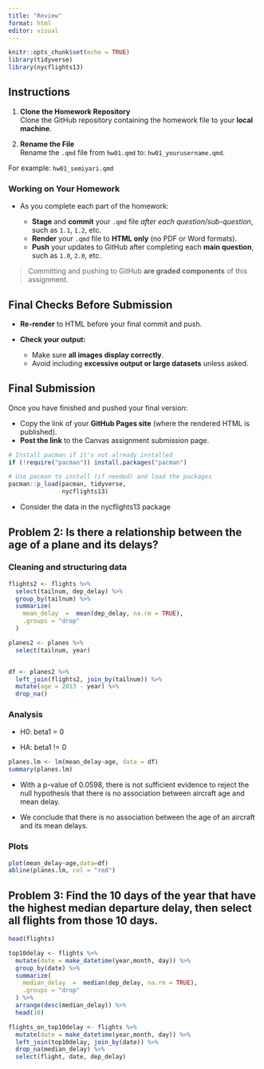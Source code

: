 ```yaml
---
title: "Review"
format: html
editor: visual
---
```


```r
knitr::opts_chunk$set(echo = TRUE)
library(tidyverse)
library(nycflights13)
```

## Instructions

1.  **Clone the Homework Repository**\
    Clone the GitHub repository containing the homework file to your **local machine**.

2.  **Rename the File**\
    Rename the `.qmd` file from `hw01.qmd` to: `hw01_yourusername.qmd`.\

For example: `hw01_semiyari.qmd`

### Working on Your Homework

-   As you complete each part of the homework:

    -   **Stage** and **commit** your `.qmd` file *after each question/sub-question*, such as `1.1`, `1.2`, etc.\
    -   **Render** your `.qmd` file to **HTML only** (no PDF or Word formats).\
    -   **Push** your updates to GitHub after completing each **main question**, such as `1.0`, `2.0`, etc.

> Committing and pushing to GitHub **are graded components** of this assignment.

## Final Checks Before Submission

-   **Re-render** to HTML before your final commit and push.\

-   **Check your output:**\

    -   Make sure **all images display correctly**.\
    -   Avoid including **excessive output or large datasets** unless asked.

## Final Submission

Once you have finished and pushed your final version:

-   Copy the link of your **GitHub Pages site** (where the rendered HTML is published).
-   **Post the link** to the Canvas assignment submission page.

```r
# Install pacman if it's not already installed
if (!require("pacman")) install.packages("pacman")

# Use pacman to install (if needed) and load the packages
pacman::p_load(pacman, tidyverse,
               nycflights13)
```

-   Consider the data in the nycflights13 package

## **Problem 2**: Is there a relationship between the age of a plane and its delays?

### Cleaning and structuring data

```r
flights2 <- flights %>% 
  select(tailnum, dep_delay) %>% 
  group_by(tailnum) %>% 
  summarize(
    mean_delay  =  mean(dep_delay, na.rm = TRUE),
    .groups = "drop"
  )

planes2 <- planes %>% 
  select(tailnum, year)


df <- planes2 %>% 
  left_join(flights2, join_by(tailnum)) %>% 
  mutate(age = 2013 - year) %>% 
  drop_na()
```

### Analysis

-   H0: beta1 = 0

-   HA: beta1 != 0

```r
planes.lm <- lm(mean_delay~age, data = df)
summary(planes.lm)
```

-   With a p-value of 0.0598, there is not sufficient evidence to reject the null hypothesis that there is no association between aircraft age and mean delay.

-   We conclude that there is no association between the age of an aircraft and its mean delays.

### Plots

```r
plot(mean_delay~age,data=df)
abline(planes.lm, col = "red")
```

## **Problem 3**: Find the 10 days of the year that have the highest median departure delay, then select all flights from those 10 days.

```r
head(flights)

top10delay <- flights %>% 
  mutate(date = make_datetime(year,month, day)) %>% 
  group_by(date) %>% 
  summarize(
    median_delay  =  median(dep_delay, na.rm = TRUE),
    .groups = "drop"
  ) %>% 
  arrange(desc(median_delay)) %>% 
  head(10)

flights_on_top10delay <- flights %>% 
  mutate(date = make_datetime(year,month, day)) %>%
  left_join(top10delay, join_by(date)) %>% 
  drop_na(median_delay) %>% 
  select(flight, date, dep_delay)
```
